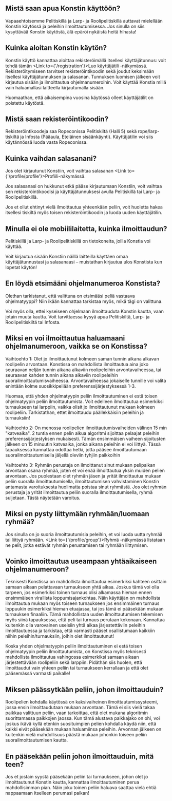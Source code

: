 
## Mistä saan apua Konstin käyttöön?

Vapaaehtoisemme Pelitiskillä ja Larp- ja Roolipelitiskillä auttavat mielellään Konstin käytössä ja peleihin ilmoittautumisessa.
Jos sinulla on siis kysyttävää Konstin käytöstä, älä epäröi nykäistä heitä hihasta!

## Kuinka aloitan Konstin käytön?

Konstin käyttö kannattaa aloittaa rekisteröimällä itsellesi käyttäjätunnus: voit tehdä tämän <Link to={'/registration'}>Luo käyttäjätili -näkymässä</Link>.
Rekisteröitymiseen tarvitset rekisteröintikoodin sekä joudut keksimään itsellesi käyttäjätunnuksen ja salasanan.
Tunnuksen luomisen jälkeen voit kirjautua sisään ja ilmoittautua ohjelmanumeroihin. Voit käyttää Konstia millä vain haluamallasi laitteella kirjautumalla sisään.

Huomaathan, että aikaisempina vuosina käytössä olleet käyttäjätilit on poistettu käytöstä.

## Mistä saan rekisteröintikoodin?

Rekisteröintikoodeja saa Ropeconissa Pelitiskiltä (Halli 5) sekä rope/larp-tiskiltä ja Infosta (Pääaula, Eteläinen sisäänkäynti).
Käyttäjätilin voi siis käytännössä luoda vasta Ropeconissa.

## Kuinka vaihdan salasanani?

Jos olet kirjautunut Konstiin, voit vaihtaa salasanan <Link to={'/profile/profile'}>Profiili-näkymässä</Link>.

Jos salasanasi on hukkunut etkä pääse kirjautumaan Konstiin, voit vaihtaa sen rekisteröintikoodisi ja käyttäjätunnuksesi avulla Pelitiskillä tai Larp- ja Roolipelitiskillä.

Jos et ollut ehtinyt vielä ilmoittautua yhteenkään peliin, voit huoletta hakea itsellesi tiskiltä myös toisen rekisteröintikoodin ja luoda uuden käyttäjätilin.

## Minulla ei ole mobiililaitetta, kuinka ilmoittaudun?

Pelitiskillä ja Larp- ja Roolipelitiskillä on tietokoneita, joilla Konstia voi käyttää.

Voit kirjautua sisään Konstiin näillä laitteilla käyttäen omaa käyttäjätunnustasi ja salasanaasi – muistathan kirjautua ulos Konstista kun lopetat käytön!

## En löydä etsimääni ohjelmanumeroa Konstista?

Olethan tarkistanut, että valittuna on etsimääsi peliä vastaava ohjelmatyyppi? Niin ikään kannattaa tarkistaa myös, mikä tägi on valittuna.

Voi myös olla, ettei kyseiseen ohjelmaan ilmoittauduta Konstin kautta, vaan jotain muuta kautta. Voit tarvittaessa kysyä apua Pelitiskiltä,
Larp- ja Roolipelitiskiltä tai Infosta.

## Miksi en voi ilmoittautua haluamaani ohjelmanumeroon, vaikka se on Konstissa?

Vaihtoehto 1: Olet jo ilmoittautunut kolmeen saman tunnin aikana alkavan roolipelin arvontaan. Konstissa on mahdollista ilmoittautua aina joko seuraavan neljän tunnin aikana alkaviin roolipeleihin arvontavaiheessa, tai seuraavan kahden tunnin aikana alkaviin roolipeleihin suorailmoittautumisvaiheessa. Arvontavaiheessa jokaiselle tunnille voi valita enintään kolme suosikkipeliään preferenssijärjestyksessä 1-3.

Huomaa, että yhden ohjelmatyypin peliin ilmoittautuminen ei estä toisen ohjelmatyypin peliin ilmoittautumista. Voit edelleen ilmoittautua esimerkiksi turnaukseen tai larppiin, vaikka olisit jo ilmoittautunut mukaan kolmeen roolipeliin. Tarkistathan, ettet ilmoittaudu päällekkäisiin peleihin ja turnauksiin!

Vaihtoehto 2: On menossa roolipelien ilmoittautumisvaiheiden välinen 15 min "katveaika". 2 tuntia ennen pelin alkua algoritmi sijoittaa pelaajat peleihin preferenssijärjestyksen mukaisesti. Tämän ensimmäisen vaiheen sijoitusten jälkeen on 15 minuutin katveaika, jonka aikana peleihin ei voi liittyä. Tässä tapauksessa kannattaa odottaa hetki, jotta pääsee ilmoittautumaan suorailmoittautumisella jäljellä oleviin tyhjiin paikkoihin

Vaihtoehto 3: Ryhmän perustaja on ilmoittanut sinut mukaan pelipaikan arvontaan osana ryhmää, joten et voi enää ilmoittautua yksin muiden pelien arvontaan. Jos puolestaan olet ryhmän jäsen ja yrität ilmoittautua mukaan peliin suoralla ilmoittautumisella, ilmoittautumisen vahvistaminen Konstin antamasta varoituksesta huolimatta poistaa sinut ryhmästä. Jos olet ryhmän perustaja ja yrität ilmoittautua peliin suoralla ilmoittautumisella, ryhmä suljetaan. Tästä näytetään varoitus.

## Miksi en pysty liittymään ryhmään/luomaan ryhmää?

Jos sinulla on jo suoria ilmoittautumisia peleihin, et voi luoda uutta ryhmää tai liittyä ryhmään. <Link to={'/profile/group'}>Ryhmä -näkymässä</Link> listataan ne pelit, jotka estävät ryhmän perustamisen tai ryhmään liittymisen.

## Voinko ilmoittautua useampaan yhtäaikaiseen ohjelmanumeroon?

Teknisesti Konstissa on mahdollista ilmoittautua esimerkiksi kahteen osittain samaan aikaan pelattavaan turnaukseen yhtä aikaa. Joskus tämä voi olla tarpeen, jos esimerkiksi toinen turnaus olisi alkamassa hieman ennen ensimmäisen virallista loppumisajankohtaa. Näin käyttäjän on mahdollista ilmoittautua mukaan myös toiseen turnaukseen jos ensimmäinen turnaus loppuukin esimerkiksi hieman etuajassa, tai jos tämä ei pääsekään mukaan turnauksen finaaliin. Tämä mahdollistaa uuden ilmoittautumisen tekemisen myös siinä tapauksessa, että peli tai turnaus perutaan kokonaan. Kannattaa kuitenkin olla varovainen useisiin yhtä aikaa järjestettäviin peleihin ilmoittautuessa ja tarkistaa, että varmasti pääset osallistumaan kaikkiin niihin peleihin/turnauksiin, joihin olet ilmoittautunut!

Koska yhden ohjelmatyypin peliin ilmoittautuminen ei estä toisen ohjelmatyypin peliin ilmoittautumista, on Konstissa myös teknisesti mahdollista ilmoittautua vahingossa esimerkiksi samaan aikaan järjestettävään roolipeliin sekä larppiin. Pidäthän siis huolen, että ilmoittaudut vain yhteen peliin tai turnaukseen kerrallaan ja että olet pääsemässä varmasti paikalle!

## Miksen päässytkään peliin, johon ilmoittauduin?

Roolipelien kohdalla käytössä on kaksivaiheinen ilmoittautumissysteemi, jossa ensin ilmoittaudutaan mukaan arvontaan. Tämä ei siis vielä takaa paikkaa valittuun peliin, vaan tarkoittaa, että olet mukana algoritmin suorittamassa paikkojen jaossa. Kun tämä alustava paikkajako on ohi, voi joskus ikävä kyllä etenkin suosituimpien pelien kohdalla käydä niin, että kaikki eivät pääsekään mukaan haluamiinsa peleihin. Arvonnan jälkeen on kuitenkin vielä mahdollisuus päästä mukaan johonkin toiseen peliin suorailmoittautumisen kautta.

## En pääsekään peliin johon ilmoittauduin, mitä teen?

Jos et jostain syystä pääsekään peliin tai turnaukseen, johon olet jo ilmoittautunut Konstin kautta, kannattaa ilmoittautuminen perua mahdollisimman pian. Näin joku toinen peliin haluava saattaa vielä ehtiä nappaamaan itselleen perumasi paikan!
